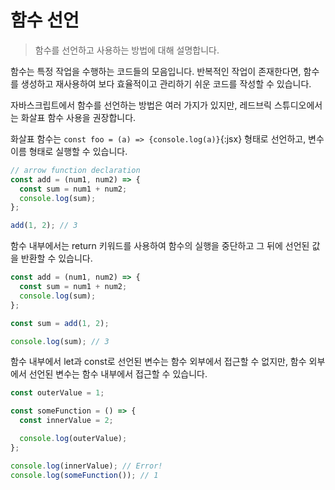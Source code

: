 # 함수 선언

> 함수를 선언하고 사용하는 방법에 대해 설명합니다.

함수는 특정 작업을 수행하는 코드들의 모음입니다. 반복적인 작업이 존재한다면, 함수를 생성하고 재사용하여 보다 효율적이고 관리하기 쉬운 코드를 작성할 수 있습니다.

자바스크립트에서 함수를 선언하는 방법은 여러 가지가 있지만, 레드브릭 스튜디오에서는 화살표 함수 사용을 권장합니다.

화살표 함수는 `const foo = (a) => {console.log(a)}`{:jsx} 형태로 선언하고, 변수 이름 형태로 실행할 수 있습니다.

```js showLineNumbers copy
// arrow function declaration
const add = (num1, num2) => {
  const sum = num1 + num2;
  console.log(sum);
};

add(1, 2); // 3
```

함수 내부에서는 return 키워드를 사용하여 함수의 실행을 중단하고 그 뒤에 선언된 값을 반환할 수 있습니다.

```js showLineNumbers copy
const add = (num1, num2) => {
  const sum = num1 + num2;
  console.log(sum);
};

const sum = add(1, 2);

console.log(sum); // 3
```

함수 내부에서 let과 const로 선언된 변수는 함수 외부에서 접근할 수 없지만, 함수 외부에서 선언된 변수는 함수 내부에서 접근할 수 있습니다.

```js showLineNumbers copy
const outerValue = 1;

const someFunction = () => {
  const innerValue = 2;

  console.log(outerValue);
};

console.log(innerValue); // Error!
console.log(someFunction()); // 1
```
